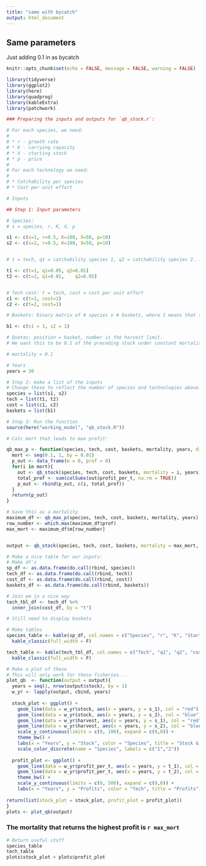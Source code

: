 ```yaml
---
title: "same with bycatch"
output: html_document
---
```


## Same parameters

Just adding 0.1 in as bycatch

```r
knitr::opts_chunk$set(echo = FALSE, message = FALSE, warning = FALSE)

library(tidyverse)
library(ggplot2)
library(here)
library(quadprog)
library(kableExtra)
library(patchwork)
```

```r
### Preparing the inputs and outputs for `qb_stock.r`:

# For each species, we need:
# 
# * r - growth rate
# * K - carrying capacity
# * X - starting stock
# * p - price
# 
# For each technology we need:
# 
# * Catchability per species
# * Cost per unit effort

# Inputs

## Step 1: Input parameters
```

```r
# Species:
# s = species, r, K, X, p

s1 <- c(s=1, r=0.5, K=100, X=50, p=10) 
s2 <- c(s=2, r=0.5, K=100, X=50, p=10)


# t = tech, q1 = catchability species 1, q2 = catchability species 2...

t1 <- c(t=1, q1=0.05, q2=0.01)
t2 <- c(t=2, q1=0.01,    q2=0.05)


# Tech cost: t = tech, cost = cost per unit effort
c1 <- c(t=1, cost=1)
c2 <- c(t=2, cost=1)

# Baskets: binary matrix of # species x # baskets, where 1 means that species is in that basket

b1 <- c(s1 = 1, s2 = 1)

# Quotas: position = basket, number is the harvest limit.
# We want this to be 0.1 of the preceding stock under constant mortality, so this will have to change to just input constant m.

# mortality = 0.1

# Years
years = 30
```


```r
# Step 2: make a list of the inputs
# Change these to reflect the number of species and technologies above:
species = list(s1, s2)
tech = list(t1, t2)
cost = list(c1, c2)
baskets = list(b1)
```



```r
# Step 3: Run the function
source(here("working_model", "qb_stock.R"))

# Calc mort that leads to max profit:

qb_max_p <- function(species, tech, cost, baskets, mortality, years, discount = 0.05){
  mort <- seq(0.1, 1, by = 0.01)
  p_out <- data_frame(m = 0, prof = 0)
  for(i in mort){
    out <- qb_stock(species, tech, cost, baskets, mortality = i, years)
    total_prof <- sum(colSums(out$profit_per_t, na.rm = TRUE))
    p_out <- rbind(p_out, c(i, total_prof))
  }
  return(p_out)
}

# Save this as a mortality
maximum_df <- qb_max_p(species, tech, cost, baskets, mortality, years)
row_number <- which.max(maximum_df$prof)
max_mort <- maximum_df$m[row_number]


output <- qb_stock(species, tech, cost, baskets, mortality = max_mort, years)
```


```r
# Make a nice table for our inputs:
# Make df's
sp_df <- as.data.frame(do.call(rbind, species))
tech_df <- as.data.frame(do.call(rbind, tech))
cost_df <- as.data.frame(do.call(rbind, cost))
baskets_df <- as.data.frame(do.call(rbind, baskets))

# Join em in a nice way
tech_tbl_df <- tech_df %>% 
  inner_join(cost_df, by = "t")

# Still need to display baskets

# Make tables
species_table <- kable(sp_df, col.names = c("Species", "r", "K", "Starting stock (X)", "price")) %>% 
  kable_classic(full_width = F)

tech_table <- kable(tech_tbl_df, col.names = c("Tech", "q1", "q2", "cost")) %>% 
  kable_classic(full_width = F)

```


```r
# Make a plot of these
# This will only work for these fisheries...
plot_qb  <- function(output = output){
  years = seq(1, nrow(output$stock), by = 1)
  w_yr <- lapply(output, cbind, years)
  
  stock_plot <- ggplot() +
    geom_line(data = w_yr$stock, aes(x = years, y = s_1), col = "red") +
    geom_line(data = w_yr$stock, aes(x = years, y = s_2), col = "blue") +
    geom_line(data = w_yr$harvest, aes(x = years, y = s_1), col = "red", linetype = "dashed") +
    geom_line(data = w_yr$harvest, aes(x = years, y = s_2), col = "blue", linetype = "dashed") +
    scale_y_continuous(limits = c(0, 100), expand = c(0,0)) +
    theme_bw() +
    labs(x = "Years", y = "Stock", color = "Species", title = "Stock & Harvest") +
    scale_color_discrete(name = "Species", labels = c("1","2"))
  
  profit_plot <- ggplot() +
    geom_line(data = w_yr$profit_per_t, aes(x = years, y = t_1), col = "green") +
    geom_line(data = w_yr$profit_per_t, aes(x = years, y = t_2), col = "purple") +
    theme_bw() +
    scale_y_continuous(limits = c(0, 500), expand = c(0,0)) +
    labs(x = "Years", y = "Profits", color = "Tech", title = "Profits")
  
return(list(stock_plot = stock_plot, profit_plot = profit_plot))
}
plots <- plot_qb(output)
```


### The mortality that returns the highest profit is `r max_mort`

```r
# Return useful stuff
species_table
tech_table
plots$stock_plot + plots$profit_plot
```

